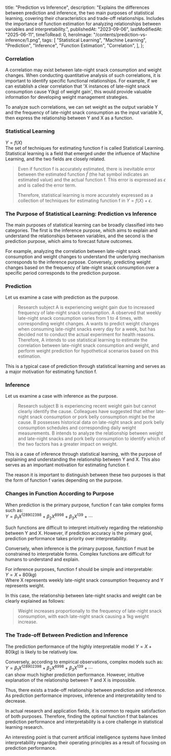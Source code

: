   title: "Prediction vs Inference",
  description:
    "Explains the differences between prediction and inference, the two main purposes of statistical learning, covering their characteristics and trade-off relationships. Includes the importance of function estimation for analyzing relationships between variables and interpretability.",
  publishedAt: "2023-09-06",
  lastModifiedAt: "2025-06-11",
  timeToRead: 0,
  heroImage: "/contents/prediction-vs-inference/1.png",
  tags: [
    "Statistical Learning",
    "Machine Learning",
    "Prediction",
    "Inference",
    "Function Estimation",
    "Correlation",
  ],
};

### **Correlation**

A correlation may exist between late-night snack consumption and weight changes. When conducting quantitative analysis of such correlations, it is important to identify specific functional relationships. For example, if we can establish a clear correlation that 'X instances of late-night snack consumption cause Y(kg) of weight gain', this would provide valuable information for developing weight management strategies.

To analyze such correlations, we can set weight as the output variable Y and the frequency of late-night snack consumption as the input variable X, then express the relationship between Y and X as a function.

### **Statistical Learning**

$Y = f(X)$  
The set of techniques for estimating function f is called Statistical Learning. Statistical learning is a field that emerged under the influence of Machine Learning, and the two fields are closely related.

> Even if function f is accurately estimated, there is inevitable error between the estimated function $\hat{f}$ (the hat symbol indicates an estimated value) and the actual function f. This error is expressed as $\epsilon$ and is called the error term.
>
> Therefore, statistical learning is more accurately expressed as a collection of techniques for estimating function f in $Y = f(X) + \epsilon$.

### **The Purpose of Statistical Learning: Prediction vs Inference**

The main purposes of statistical learning can be broadly classified into two categories. The first is the inference purpose, which aims to explain and understand the relationships between variables, and the second is the prediction purpose, which aims to forecast future outcomes.

For example, analyzing the correlation between late-night snack consumption and weight changes to understand the underlying mechanism corresponds to the inference purpose. Conversely, predicting weight changes based on the frequency of late-night snack consumption over a specific period corresponds to the prediction purpose.

### **Prediction**

Let us examine a case with prediction as the purpose.

> Research subject A is experiencing weight gain due to increased frequency of late-night snack consumption. A observed that weekly late-night snack consumption varies from 1 to 4 times, with corresponding weight changes. A wants to predict weight changes when consuming late-night snacks every day for a week, but has decided not to conduct the actual experiment for health reasons. Therefore, A intends to use statistical learning to estimate the correlation between late-night snack consumption and weight, and perform weight prediction for hypothetical scenarios based on this estimation.

This is a typical case of prediction through statistical learning and serves as a major motivation for estimating function f.

### **Inference**

Let us examine a case with inference as the purpose.

> Research subject B is experiencing recent weight gain but cannot clearly identify the cause. Colleagues have suggested that either late-night snack consumption or pork belly consumption might be the cause. B possesses historical data on late-night snack and pork belly consumption schedules and corresponding daily weight measurements. B intends to analyze the relationship between weight and late-night snacks and pork belly consumption to identify which of the two factors has a greater impact on weight.

This is a case of inference through statistical learning, with the purpose of explaining and understanding the relationship between Y and X. This also serves as an important motivation for estimating function f.

The reason it is important to distinguish between these two purposes is that the form of function f varies depending on the purpose.

### **Changes in Function According to Purpose**

When prediction is the primary purpose, function f can take complex forms such as:  
$Y=\beta_{1}X^{128902398}+\beta_{2}X^{8998}+\beta_{3}X^{139}+\cdots$

Such functions are difficult to interpret intuitively regarding the relationship between Y and X. However, if prediction accuracy is the primary goal, prediction performance takes priority over interpretability.

Conversely, when inference is the primary purpose, function f must be constrained to interpretable forms. Complex functions are difficult for humans to understand and explain.

For inference purposes, function f should be simple and interpretable:  
$Y = X + 80(kg)$  
Where X represents weekly late-night snack consumption frequency and Y represents weight.

In this case, the relationship between late-night snacks and weight can be clearly explained as follows:

> Weight increases proportionally to the frequency of late-night snack consumption, with each late-night snack causing a 1kg weight increase.

### **The Trade-off Between Prediction and Inference**

The prediction performance of the highly interpretable model $Y = X + 80(kg)$ is likely to be relatively low.

Conversely, according to empirical observations, complex models such as:  
$Y=\beta_{1}X^{128902398}+\beta_{2}X^{8998}+\beta_{3}X^{139}+\cdots$  
can show much higher prediction performance. However, intuitive explanation of the relationship between Y and X is impossible.

Thus, there exists a trade-off relationship between prediction and inference. As prediction performance improves, inference and interpretability tend to decrease.

In actual research and application fields, it is common to require satisfaction of both purposes. Therefore, finding the optimal function f that balances prediction performance and interpretability is a core challenge in statistical learning research.

An interesting point is that current artificial intelligence systems have limited interpretability regarding their operating principles as a result of focusing on prediction performance.
